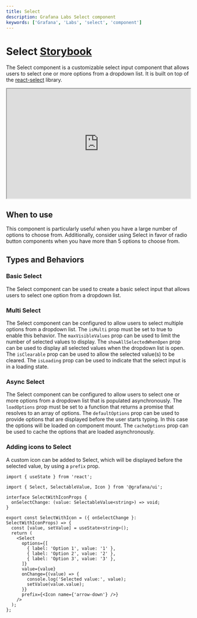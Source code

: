```yaml
---
title: Select
description: Grafana Labs Select component
keywords: ['Grafana', 'Labs', 'select', 'component']
---
```



# Select <Badge text='ready' color='green'></Badge> <a href='https://developers.grafana.com/ui/canary/index.html?path=/story/forms-select--basic' target='_blank' className='header-links'>Storybook <Icon name="external-link-alt"/> </a>

The Select component is a customizable select input component that allows users to select one or more options from a dropdown list. It is built on top of the [react-select](https://react-select.com/) library.

<iframe
    src="https://developers.grafana.com/ui/canary/index.html?path=/story/forms-select--basic"
    width="100%"
    height="300px"
></iframe>

## When to use
This component is particularly useful when you have a large number of options to choose from. Additionally, consider using Select in favor of radio button components when you have more than 5 options to choose from.

## Types and Behaviors

### Basic Select
The Select component can be used to create a basic select input that allows users to select one option from a dropdown list.


### Multi Select
The Select component can be configured to allow users to select multiple options from a dropdown list. The `isMulti` prop must be set to true to enable this behavior. The `maxVisibleValues` prop can be used to limit the number of selected values to display. The `showAllSelectedWhenOpen` prop can be used to display all selected values when the dropdown list is open. The `isClearable` prop can be used to allow the selected value(s) to be cleared. The `isLoading` prop can be used to indicate that the select input is in a loading state.


### Async Select
The Select component can be configured to allow users to select one or more options from a dropdown list that is populated asynchronously. The `loadOptions` prop must be set to a function that returns a promise that resolves to an array of options. The `defaultOptions` prop can be used to provide options that are displayed before the user starts typing. In this case the options will be loaded on component mount. The `cacheOptions` prop can be used to cache the options that are loaded asynchronously.

### Adding icons to Select

A custom icon can be added to Select, which will be displayed before the selected value, by using a `prefix` prop.

```tsx
import { useState } from 'react';

import { Select, SelectableValue, Icon } from '@grafana/ui';

interface SelectWithIconProps {
  onSelectChange: (value: SelectableValue<string>) => void;
}

export const SelectWithIcon = ({ onSelectChange }: SelectWithIconProps) => {
  const [value, setValue] = useState<string>();
  return (
    <Select
      options={[
        { label: 'Option 1', value: '1' },
        { label: 'Option 2', value: '2' },
        { label: 'Option 3', value: '3' },
      ]}
      value={value}
      onChange={(value) => {
        console.log('Selected value:', value);
        setValue(value.value);
      }}
      prefix={<Icon name={'arrow-down'} />}
    />
  );
};
```

